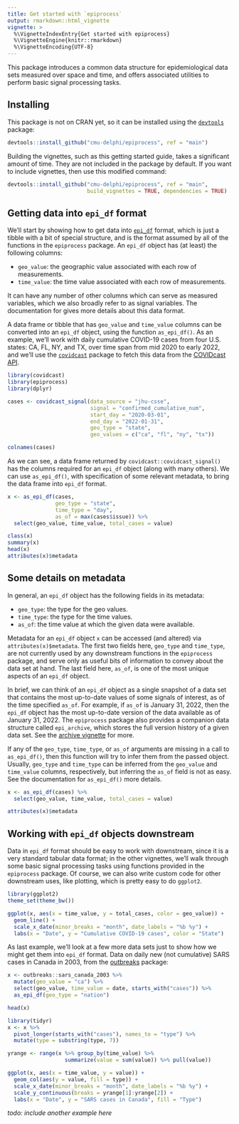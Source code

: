 ```yaml
---
title: Get started with `epiprocess`
output: rmarkdown::html_vignette
vignette: >
  %\VignetteIndexEntry{Get started with epiprocess}
  %\VignetteEngine{knitr::rmarkdown}
  %\VignetteEncoding{UTF-8}
---
```


This package introduces a common data structure for epidemiological data sets
measured over space and time, and offers associated utilities to perform basic
signal processing tasks. 

## Installing

This package is not on CRAN yet, so it can be installed using the
[`devtools`](https://devtools.r-lib.org) package:

```r
devtools::install_github("cmu-delphi/epiprocess", ref = "main")	
```

Building the vignettes, such as this getting started guide, takes a significant
amount of time. They are not included in the package by default. If you want to
include vignettes, then use this modified command:

```r
devtools::install_github("cmu-delphi/epiprocess", ref = "main",
                         build_vignettes = TRUE, dependencies = TRUE)
```

## Getting data into `epi_df` format

We'll start by showing how to get data into 
<code><a href="../reference/epi_df.html">epi_df</a></code> format, which is just
a tibble with a bit of special structure, and is the format assumed by all of
the functions in the `epiprocess` package. An `epi_df` object has (at least) the
following columns:

* `geo_value`: the geographic value associated with each row of measurements.
* `time_value`: the time value associated with each row of measurements.

It can have any number of other columns which can serve as measured variables,
which we also broadly refer to as signal variables. The documentation for
 gives more details about this data format.

A data frame or tibble that has `geo_value` and `time_value` columns can be
converted into an `epi_df` object, using the function `as_epi_df()`. As an
example, we'll work with daily cumulative COVID-19 cases from four U.S. states:
CA, FL, NY, and TX, over time span from mid 2020 to early 2022, and we'll use
the [`covidcast`](https://cmu-delphi.github.io/covidcast/covidcastR/) package to
fetch this data from the [COVIDcast
API](https://cmu-delphi.github.io/delphi-epidata/api/covidcast.html/).

```r
library(covidcast)
library(epiprocess)
library(dplyr)

cases <- covidcast_signal(data_source = "jhu-csse", 
                          signal = "confirmed_cumulative_num",
                          start_day = "2020-03-01", 
                          end_day = "2022-01-31",
                          geo_type = "state", 
                          geo_values = c("ca", "fl", "ny", "tx"))

colnames(cases)
```

As we can see, a data frame returned by `covidcast::covidcast_signal()` has the
columns required for an `epi_df` object (along with many others). We can use
`as_epi_df()`, with specification of some relevant metadata, to bring the data
frame into `epi_df` format.

```r
x <- as_epi_df(cases, 
               geo_type = "state",
               time_type = "day",
               as_of = max(cases$issue)) %>%
  select(geo_value, time_value, total_cases = value)

class(x)
summary(x)
head(x)
attributes(x)$metadata
```

## Some details on metadata

In general, an `epi_df` object has the following fields in its metadata:
 
* `geo_type`: the type for the geo values.
* `time_type`: the type for the time values.
* `as_of`: the time value at which the given data were available.

Metadata for an `epi_df` object `x` can be accessed (and altered) via
`attributes(x)$metadata`. The first two fields here, `geo_type` and `time_type`,
are not currently used by any downstream functions in the `epiprocess` package,
and serve only as useful bits of information to convey about the data set at
hand. The last field here, `as_of`, is one of the most unique aspects of an
`epi_df` object.

In brief, we can think of an `epi_df` object as a single snapshot of a data set
that contains the most up-to-date values of some signals of interest, as of the
time specified `as_of`. For example, if `as_of` is January 31, 2022, then the
`epi_df` object has the most up-to-date version of the data available as of
January 31, 2022. The `epiprocess` package also provides a companion data
structure called `epi_archive`, which stores the full version history of a given
data set. See the [archive
vignette](https://cmu-delphi.github.io/epiprocess/articles/archive.html) for
more.

If any of the `geo_type`, `time_type`, or `as_of` arguments are missing in a 
call to `as_epi_df()`, then this function will try to infer them from the passed
object. Usually, `geo_type` and `time_type` can be inferred from the `geo_value`
and `time_value` columns, respectively, but inferring the `as_of` field is not 
as easy. See the documentation for `as_epi_df()` more details.

```r
x <- as_epi_df(cases) %>%
  select(geo_value, time_value, total_cases = value)

attributes(x)$metadata
```

## Working with `epi_df` objects downstream

Data in `epi_df` format should be easy to work with downstream, since it is a
very standard tabular data format; in the other vignettes, we'll walk through
some basic signal processing tasks using functions provided in the `epiprocess`
package. Of course, we can also write custom code for other downstream uses,
like plotting, which is pretty easy to do `ggplot2`.

```r
library(ggplot2)
theme_set(theme_bw())

ggplot(x, aes(x = time_value, y = total_cases, color = geo_value)) + 
  geom_line() +
  scale_x_date(minor_breaks = "month", date_labels = "%b %y") +
  labs(x = "Date", y = "Cumulative COVID-19 cases", color = "State")
```

As last example, we'll look at a few more data sets just to show how we might
get them into `epi_df` format. Data on daily new (not cumulative) SARS cases 
in Canada in 2003, from the [outbreaks](https://github.com/reconverse/outbreaks)
package:

```r
x <- outbreaks::sars_canada_2003 %>%
  mutate(geo_value = "ca") %>%
  select(geo_value, time_value = date, starts_with("cases")) %>%
  as_epi_df(geo_type = "nation")

head(x)

library(tidyr)
x <- x %>% 
  pivot_longer(starts_with("cases"), names_to = "type") %>%
  mutate(type = substring(type, 7))

yrange <- range(x %>% group_by(time_value) %>% 
                  summarize(value = sum(value)) %>% pull(value))

ggplot(x, aes(x = time_value, y = value)) +
  geom_col(aes(y = value, fill = type)) +
  scale_x_date(minor_breaks = "month", date_labels = "%b %y") +
  scale_y_continuous(breaks = yrange[1]:yrange[2]) +
  labs(x = "Date", y = "SARS cases in Canada", fill = "Type")
```

*todo: include another example here*
